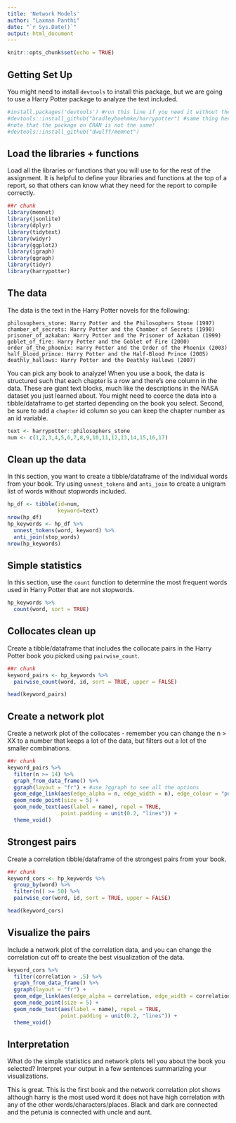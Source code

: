 ```yaml
---
title: 'Network Models'
author: "Laxman Panthi"
date: "`r Sys.Date()`"
output: html_document
---
```


```r
knitr::opts_chunk$set(echo = TRUE)
```

## Getting Set Up

You might need to install `devtools` to install this package, but we are going to use a Harry Potter package to analyze the text included.

```r
#install.packages('devtools') #run this line if you need it without the # but add the # back so you don't have it running when you knit
#devtools::install_github("bradleyboehmke/harrypotter") #same thing here 
#note that the package on CRAN is not the same!
#devtools::install_github("dwulff/memnet")
```

## Load the libraries + functions

Load all the libraries or functions that you will use to for the rest of the assignment. It is helpful to define your libraries and functions at the top of a report, so that others can know what they need for the report to compile correctly.

```r
##r chunk
library(memnet)
library(jsonlite)
library(dplyr)
library(tidytext)
library(widyr)
library(ggplot2)
library(igraph)
library(ggraph)
library(tidyr)
library(harrypotter)
```


## The data

The data is the text in the Harry Potter novels for the following:

    philosophers_stone: Harry Potter and the Philosophers Stone (1997)
    chamber_of_secrets: Harry Potter and the Chamber of Secrets (1998)
    prisoner_of_azkaban: Harry Potter and the Prisoner of Azkaban (1999)
    goblet_of_fire: Harry Potter and the Goblet of Fire (2000)
    order_of_the_phoenix: Harry Potter and the Order of the Phoenix (2003)
    half_blood_prince: Harry Potter and the Half-Blood Prince (2005)
    deathly_hallows: Harry Potter and the Deathly Hallows (2007)

You can pick any book to analyze! When you use a book, the data is structured such that each chapter is a row and there's one column in the data. These are giant text blocks, much like the descriptions in the NASA dataset you just learned about. You might need to coerce the data into a tibble/dataframe to get started depending on the book you select. Second, be sure to add a `chapter` id column so you can keep the chapter number as an id variable. 
```r
text <- harrypotter::philosophers_stone
num <- c(1,2,3,4,5,6,7,8,9,10,11,12,13,14,15,16,17)
```


## Clean up the data

In this section, you want to create a tibble/dataframe of the individual words from your book. Try using `unnest_tokens` and `anti_join` to create a unigram list of words without stopwords included. 

```r
hp_df <- tibble(id=num,
                keyword=text)
nrow(hp_df)
hp_keywords <- hp_df %>% 
  unnest_tokens(word, keyword) %>% 
  anti_join(stop_words)
nrow(hp_keywords)
```

## Simple statistics

In this section, use the `count` function to determine the most frequent words used in Harry Potter that are not stopwords. 

```r
hp_keywords %>% 
  count(word, sort = TRUE)
```

## Collocates clean up

Create a tibble/dataframe that includes the collocate pairs in the Harry Potter book you picked using `pairwise_count`. 

```r
##r chunk
keyword_pairs <- hp_keywords %>% 
  pairwise_count(word, id, sort = TRUE, upper = FALSE)

head(keyword_pairs)
```

## Create a network plot

Create a network plot of the collocates - remember you can change the n > XX to a number that keeps a lot of the data, but filters out a lot of the smaller combinations.

```r
##r chunk
keyword_pairs %>%
  filter(n >= 14) %>%
  graph_from_data_frame() %>%
  ggraph(layout = "fr") + #use ?ggraph to see all the options
  geom_edge_link(aes(edge_alpha = n, edge_width = n), edge_colour = "purple") +
  geom_node_point(size = 5) +
  geom_node_text(aes(label = name), repel = TRUE, 
                 point.padding = unit(0.2, "lines")) +
  theme_void()
```

## Strongest pairs

Create a correlation tibble/dataframe of the strongest pairs from your book. 

```r
##r chunk
keyword_cors <- hp_keywords %>% 
  group_by(word) %>%
  filter(n() >= 50) %>%
  pairwise_cor(word, id, sort = TRUE, upper = FALSE)

head(keyword_cors)
```

## Visualize the pairs

Include a network plot of the correlation data, and you can change the correlation cut off to create the best visualization of the data. 

```r
keyword_cors %>%
  filter(correlation > .5) %>%
  graph_from_data_frame() %>%
  ggraph(layout = "fr") +
  geom_edge_link(aes(edge_alpha = correlation, edge_width = correlation), edge_colour = "purple") +
  geom_node_point(size = 5) +
  geom_node_text(aes(label = name), repel = TRUE,
                 point.padding = unit(0.2, "lines")) +
  theme_void()
```

## Interpretation

What do the simple statistics and network plots tell you about the book you selected? Interpret your output in a few sentences summarizing your visualizations. 

This is great. This is the first book and the network correlation plot shows although harry is the most used word it does not have high correlation with any of the other words/characters/places. Black and dark are connected and the petunia is connected with uncle and aunt.




